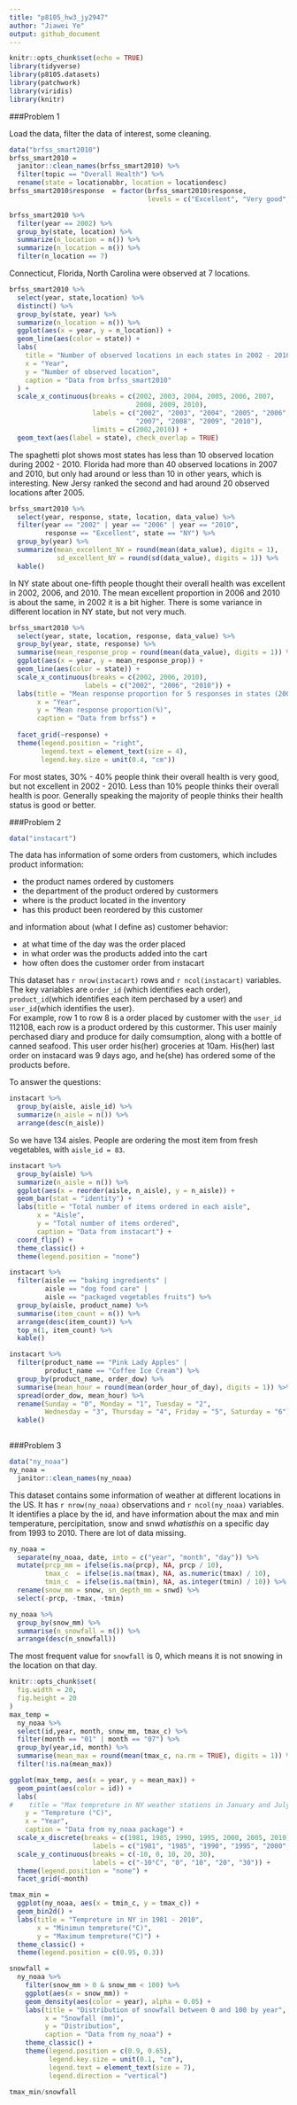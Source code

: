 ```yaml
---
title: "p8105_hw3_jy2947"
author: "Jiawei Ye"
output: github_document
---
```


```r
knitr::opts_chunk$set(echo = TRUE)
library(tidyverse)
library(p8105.datasets)
library(patchwork)
library(viridis)
library(knitr)
```

###Problem 1

Load the data, filter the data of interest, some cleaning.  
```r
data("brfss_smart2010")
brfss_smart2010 = 
  janitor::clean_names(brfss_smart2010) %>% 
  filter(topic == "Overall Health") %>% 
  rename(state = locationabbr, location = locationdesc)
brfss_smart2010$response  = factor(brfss_smart2010$response, 
                                   levels = c("Excellent", "Very good", "Good", "Fair", "Poor"))
```

```r
brfss_smart2010 %>% 
  filter(year == 2002) %>% 
  group_by(state, location) %>% 
  summarize(n_location = n()) %>% 
  summarize(n_location = n()) %>% 
  filter(n_location == 7)
```

Connecticut, Florida, North Carolina were observed at 7 locations.   

```r
brfss_smart2010 %>% 
  select(year, state,location) %>% 
  distinct() %>% 
  group_by(state, year) %>% 
  summarize(n_location = n()) %>% 
  ggplot(aes(x = year, y = n_location)) +
  geom_line(aes(color = state)) +
  labs(
    title = "Number of observed locations in each states in 2002 - 2010",
    x = "Year",
    y = "Number of observed location",
    caption = "Data from brfss_smart2010"
  ) +
  scale_x_continuous(breaks = c(2002, 2003, 2004, 2005, 2006, 2007, 
                                2008, 2009, 2010),
                     labels = c("2002", "2003", "2004", "2005", "2006", 
                                "2007", "2008", "2009", "2010"),
                     limits = c(2002,2010)) +
  geom_text(aes(label = state), check_overlap = TRUE)
```

The spaghetti plot shows most states has less than 10 observed location during 2002 - 2010. Florida had more than 40 observed locations in 2007 and 2010, but only had around or less than 10 in other years, which is interesting. New Jersy ranked the second and had around 20 observed locations after 2005.  

```r
brfss_smart2010 %>% 
  select(year, response, state, location, data_value) %>% 
  filter(year == "2002" | year == "2006" | year == "2010", 
         response == "Excellent", state == "NY") %>% 
  group_by(year) %>% 
  summarize(mean_excellent_NY = round(mean(data_value), digits = 1),
            sd_excellent_NY = round(sd(data_value), digits = 1)) %>% 
  kable()
```

In NY state about one-fifth people thought their overall health was excellent in 2002, 2006, and 2010. The mean excellent proportion in 2006 and 2010 is about the same, in 2002 it is a bit higher. There is some variance in different location in NY state, but not very much.   

```r
brfss_smart2010 %>% 
  select(year, state, location, response, data_value) %>% 
  group_by(year, state, response) %>% 
  summarise(mean_response_prop = round(mean(data_value), digits = 1)) %>% 
  ggplot(aes(x = year, y = mean_response_prop)) +
  geom_line(aes(color = state)) +
  scale_x_continuous(breaks = c(2002, 2006, 2010),
                   labels = c("2002", "2006", "2010")) +
  labs(title = "Mean response proportion for 5 responses in states (2002-2010)",
       x = "Year",
       y = "Mean response proportion(%)",
       caption = "Data from brfss") +
  
  facet_grid(~response) +
  theme(legend.position = "right",
        legend.text = element_text(size = 4),
        legend.key.size = unit(0.4, "cm"))

```

For most states, 30% - 40% people think their overall health is very good, but not excellent in 2002 - 2010. Less than 10% people thinks their overall health is poor. Generally speaking the majority of people thinks their health status is good or better.  



###Problem 2
```r
data("instacart")
```
The data has information of some orders from customers, which includes product information:  

* the product names ordered by customers
* the department of the product ordered by custormers
* where is the product located in the inventory
* has this product been reordered by this customer  

and information about (what I define as) customer behavior:  

* at what time of the day was the order placed
* in what order was the products added into the cart
* how often does the customer order from instacart  

This dataset has `r nrow(instacart)` rows and `r ncol(instacart)` variables. The key variables are `order_id` (which identifies each order), `product_id`(which identifies each item perchased by a user) and `user_id`(which identifies the user).  
For example, row 1 to row 8 is a order placed by customer with the `user_id` 112108, each row is a product ordered by this custormer. This user mainly perchased diary and produce for daily comsumption, along with a bottle of canned seafood. This user order his(her) groceries at 10am. His(her) last order on instacard was 9 days ago, and he(she) has ordered some of the products before. 
  

To answer the questions: 
```r
instacart %>% 
  group_by(aisle, aisle_id) %>% 
  summarize(n_aisle = n()) %>% 
  arrange(desc(n_aisle))
```
So we have 134 aisles. People are ordering the most item from fresh vegetables, with `aisle_id = 83`. 

```r
instacart %>%  
  group_by(aisle) %>% 
  summarize(n_aisle = n()) %>% 
  ggplot(aes(x = reorder(aisle, n_aisle), y = n_aisle)) +
  geom_bar(stat = "identity") +
  labs(title = "Total number of items ordered in each aisle", 
       x = "Aisle",
       y = "Total number of items ordered",
       caption = "Data from instacart") +
  coord_flip() +
  theme_classic() +
  theme(legend.position = "none")
```

```r
instacart %>% 
  filter(aisle == "baking ingredients" |
         aisle == "dog food care" |
         aisle == "packaged vegetables fruits") %>%
  group_by(aisle, product_name) %>% 
  summarise(item_count = n()) %>% 
  arrange(desc(item_count)) %>% 
  top_n(1, item_count) %>% 
  kable()
```

```r
instacart %>% 
  filter(product_name == "Pink Lady Apples" |
         product_name == "Coffee Ice Cream") %>% 
  group_by(product_name, order_dow) %>% 
  summarise(mean_hour = round(mean(order_hour_of_day), digits = 1)) %>%
  spread(order_dow, mean_hour) %>% 
  rename(Sunday = "0", Monday = "1", Tuesday = "2", 
         Wednesday = "3", Thursday = "4", Friday = "5", Saturday = "6") %>% 
  kable()
  
```



###Problem 3
```r
data("ny_noaa")
ny_noaa = 
  janitor::clean_names(ny_noaa)
```

This dataset contains some information of weather at different locations in the US. It has `r nrow(ny_noaa)` observations and `r ncol(ny_noaa)` variables. It identifies a place by the id, and have information about the max and min temperature, percipitation, snow and snwd $what is this$ on a specific day from 1993 to 2010. There are lot of data missing. 

```r
ny_noaa = 
  separate(ny_noaa, date, into = c("year", "month", "day")) %>% 
  mutate(prcp_mm = ifelse(is.na(prcp), NA, prcp / 10),
         tmax_c  = ifelse(is.na(tmax), NA, as.numeric(tmax) / 10),
         tmin_c  = ifelse(is.na(tmin), NA, as.integer(tmin) / 10)) %>%
  rename(snow_mm = snow, sn_depth_mm = snwd) %>% 
  select(-prcp, -tmax, -tmin)

ny_noaa %>% 
  group_by(snow_mm) %>% 
  summarise(n_snowfall = n()) %>% 
  arrange(desc(n_snowfall))
```

The most frequent value for `snowfall` is 0, which means it is not snowing in the location on that day. 

```r
knitr::opts_chunk$set(
  fig.width = 20,
  fig.height = 20
)
max_temp =
  ny_noaa %>% 
  select(id,year, month, snow_mm, tmax_c) %>% 
  filter(month == "01" | month == "07") %>% 
  group_by(year,id, month) %>% 
  summarise(mean_max = round(mean(tmax_c, na.rm = TRUE), digits = 1)) %>%
  filter(!is.na(mean_max))

ggplot(max_temp, aes(x = year, y = mean_max)) + 
  geom_point(aes(color = id)) +
  labs(
#    title = "Max tempreture in NY weather stations in January and July (1991-2010)", 
    y = "Tempreture (°C)", 
    x = "Year",
    caption = "Data from ny_noaa package") +
  scale_x_discrete(breaks = c(1981, 1985, 1990, 1995, 2000, 2005, 2010),
                     labels = c("1981", "1985", "1990", "1995", "2000", "2005", "2010")) +
  scale_y_continuous(breaks = c(-10, 0, 10, 20, 30),
                     labels = c("-10°C", "0", "10", "20", "30")) +
  theme(legend.position = "none") +
  facet_grid(~month)
```



```r
tmax_min = 
  ggplot(ny_noaa, aes(x = tmin_c, y = tmax_c)) +
  geom_bin2d() +
  labs(title = "Tempreture in NY in 1981 - 2010", 
       x = "Minimun tempreture(°C)", 
       y = "Maximum tempreture(°C)") +
  theme_classic() +
  theme(legend.position = c(0.95, 0.3))

snowfall =
  ny_noaa %>% 
    filter(snow_mm > 0 & snow_mm < 100) %>% 
    ggplot(aes(x = snow_mm)) +
    geom_density(aes(color = year), alpha = 0.05) +
    labs(title = "Distribution of snowfall between 0 and 100 by year", 
         x = "Snowfall (mm)", 
         y = "Distribution",
         caption = "Data from ny_noaa") +
    theme_classic() +
    theme(legend.position = c(0.9, 0.65),
          legend.key.size = unit(0.1, "cm"), 
          legend.text = element_text(size = 7),
          legend.direction = "vertical")
    
tmax_min/snowfall
```